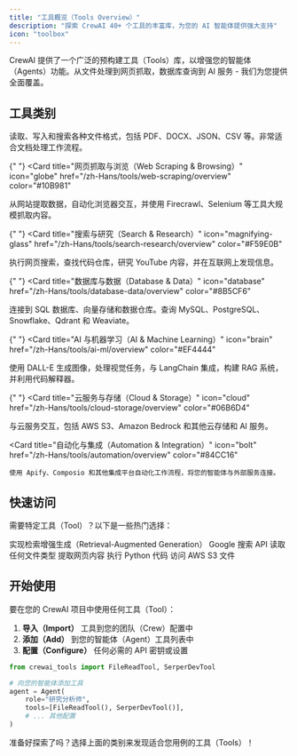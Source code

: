 ```yaml
---
title: "工具概览（Tools Overview）"
description: "探索 CrewAI 40+ 个工具的丰富库，为您的 AI 智能体提供强大支持"
icon: "toolbox"
---
```


CrewAI 提供了一个广泛的预构建工具（Tools）库，以增强您的智能体（Agents）功能。从文件处理到网页抓取，数据库查询到 AI 服务 - 我们为您提供全面覆盖。

## **工具类别**

<CardGroup cols={2}>
  <Card
    title="文件和文档（File & Document）"
    icon="file-check"
    href="/zh-Hans/tools/file-document/overview"
    color="#3B82F6"
  >
    读取、写入和搜索各种文件格式，包括 PDF、DOCX、JSON、CSV 等。非常适合文档处理工作流程。
  </Card>

{" "}
<Card
  title="网页抓取与浏览（Web Scraping & Browsing）"
  icon="globe"
  href="/zh-Hans/tools/web-scraping/overview"
  color="#10B981"
>
  从网站提取数据，自动化浏览器交互，并使用 Firecrawl、Selenium
  等工具大规模抓取内容。
</Card>

{" "}
<Card
  title="搜索与研究（Search & Research）"
  icon="magnifying-glass"
  href="/zh-Hans/tools/search-research/overview"
  color="#F59E0B"
>
  执行网页搜索，查找代码仓库，研究 YouTube 内容，并在互联网上发现信息。
</Card>

{" "}
<Card
  title="数据库与数据（Database & Data）"
  icon="database"
  href="/zh-Hans/tools/database-data/overview"
  color="#8B5CF6"
>
  连接到 SQL 数据库、向量存储和数据仓库。查询
  MySQL、PostgreSQL、Snowflake、Qdrant 和 Weaviate。
</Card>

{" "}
<Card
  title="AI 与机器学习（AI & Machine Learning）"
  icon="brain"
  href="/zh-Hans/tools/ai-ml/overview"
  color="#EF4444"
>
  使用 DALL-E 生成图像，处理视觉任务，与 LangChain 集成，构建 RAG
  系统，并利用代码解释器。
</Card>

{" "}
<Card
  title="云服务与存储（Cloud & Storage）"
  icon="cloud"
  href="/zh-Hans/tools/cloud-storage/overview"
  color="#06B6D4"
>
  与云服务交互，包括 AWS S3、Amazon Bedrock 和其他云存储和 AI 服务。
</Card>

  <Card
    title="自动化与集成（Automation & Integration）"
    icon="bolt"
    href="/zh-Hans/tools/automation/overview"
    color="#84CC16"
  >
    使用 Apify、Composio 和其他集成平台自动化工作流程，将您的智能体与外部服务连接。
  </Card>
</CardGroup>

## **快速访问**

需要特定工具（Tool）？以下是一些热门选择：

<CardGroup cols={3}>
  <Card
    title="RAG 工具（RAG Tool）"
    icon="image"
    href="/zh-Hans/tools/ai-ml/ragtool"
  >
    实现检索增强生成（Retrieval-Augmented Generation）
  </Card>
  <Card
    title="Serper Dev 工具"
    icon="book-atlas"
    href="/zh-Hans/tools/search-research/serperdevtool"
  >
    Google 搜索 API
  </Card>
  <Card
    title="文件读取工具（File Read）"
    icon="file"
    href="/zh-Hans/tools/file-document/filereadtool"
  >
    读取任何文件类型
  </Card>
  <Card
    title="网站抓取工具（Scrape Website）"
    icon="globe"
    href="/zh-Hans/tools/web-scraping/scrapewebsitetool"
  >
    提取网页内容
  </Card>
  <Card
    title="代码解释器（Code Interpreter）"
    icon="code"
    href="/zh-Hans/tools/ai-ml/codeinterpretertool"
  >
    执行 Python 代码
  </Card>
  <Card
    title="S3 读取器（S3 Reader）"
    icon="cloud"
    href="/zh-Hans/tools/cloud-storage/s3readertool"
  >
    访问 AWS S3 文件
  </Card>
</CardGroup>

## **开始使用**

要在您的 CrewAI 项目中使用任何工具（Tool）：

1. **导入（Import）** 工具到您的团队（Crew）配置中
2. **添加（Add）** 到您的智能体（Agent）工具列表中
3. **配置（Configure）** 任何必需的 API 密钥或设置

```python
from crewai_tools import FileReadTool, SerperDevTool

# 向您的智能体添加工具
agent = Agent(
    role="研究分析师",
    tools=[FileReadTool(), SerperDevTool()],
    # ... 其他配置
)
```

准备好探索了吗？选择上面的类别来发现适合您用例的工具（Tools）！
